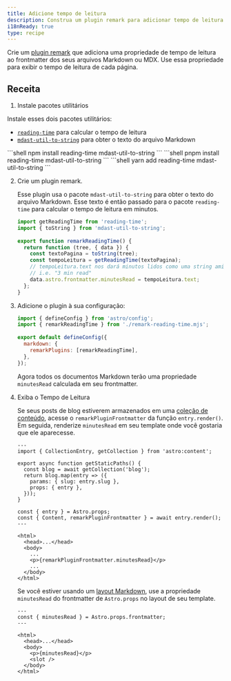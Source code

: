 ```yaml
---
title: Adicione tempo de leitura
description: Construa um plugin remark para adicionar tempo de leitura aos seus arquivos Markdown ou MDX.
i18nReady: true
type: recipe
---
```



Crie um [plugin remark](https://github.com/remarkjs/remark) que adiciona uma propriedade de tempo de leitura ao frontmatter dos seus arquivos Markdown ou MDX. Use essa propriedade para exibir o tempo de leitura de cada página.

## Receita

1. Instale pacotes utilitários

Instale esses dois pacotes utilitários:
   - [`reading-time`](https://www.npmjs.com/package/reading-time) para calcular o tempo de leitura
   - [`mdast-util-to-string`](https://www.npmjs.com/package/mdast-util-to-string) para obter o texto do arquivo Markdown

   <PackageManagerTabs>
     <Fragment slot="npm">
     ```shell
   npm install reading-time mdast-util-to-string
     ```
     </Fragment>
     <Fragment slot="pnpm">
     ```shell
   pnpm install reading-time mdast-util-to-string
     ```
     </Fragment>
     <Fragment slot="yarn">
     ```shell
   yarn add reading-time mdast-util-to-string
     ```
     </Fragment>
   </PackageManagerTabs>

2. Crie um plugin remark.

   Esse plugin usa o pacote `mdast-util-to-string` para obter o texto do arquivo Markdown. Esse texto é então passado para o pacote `reading-time` para calcular o tempo de leitura em minutos.
   
   ```js title="remark-reading-time.mjs"
   import getReadingTime from 'reading-time';
   import { toString } from 'mdast-util-to-string';
 
   export function remarkReadingTime() {
     return function (tree, { data }) {
       const textoPagina = toString(tree);
       const tempoLeitura = getReadingTime(textoPagina);
       // tempoLeitura.text nos dará minutos lidos como uma string amigável
       // i.e. "3 min read"
       data.astro.frontmatter.minutesRead = tempoLeitura.text;
     };
   }
   ```

3. Adicione o plugin à sua configuração:

   ```js title="astro.config.mjs" "import { remarkReadingTime } from './remark-reading-time.mjs';" "remarkPlugins: [remarkReadingTime],"
   import { defineConfig } from 'astro/config';
   import { remarkReadingTime } from './remark-reading-time.mjs';
 
   export default defineConfig({
     markdown: {
       remarkPlugins: [remarkReadingTime],
     },
   });
   ```

   Agora todos os documentos Markdown terão uma propriedade `minutesRead` calculada em seu frontmatter.

4. Exiba o Tempo de Leitura

   Se seus posts de blog estiverem armazenados em uma [coleção de conteúdo](/pt-br/guides/content-collections/), acesse o `remarkPluginFrontmatter` da função `entry.render()`. Em seguida, renderize `minutesRead` em seu template onde você gostaria que ele aparecesse.

   ```astro title="src/pages/posts/[slug].astro" "const { Content, remarkPluginFrontmatter } = await entry.render();" "<p>{remarkPluginFrontmatter.minutesRead}</p>"
   ---
   import { CollectionEntry, getCollection } from 'astro:content';
 
   export async function getStaticPaths() {
     const blog = await getCollection('blog');
     return blog.map(entry => ({
       params: { slug: entry.slug },
       props: { entry },
     }));
   }
 
   const { entry } = Astro.props;
   const { Content, remarkPluginFrontmatter } = await entry.render();
   ---
 
   <html>
     <head>...</head>
     <body>
       ...
       <p>{remarkPluginFrontmatter.minutesRead}</p>
       ...
     </body>
   </html>
   ```

    Se você estiver usando um [layout Markdown](/pt-br/guides/markdown-content/#páginas-markdown-e-mdx), use a propriedade `minutesRead` do frontmatter de `Astro.props` no layout de seu template.

   ```astro title="src/layouts/BlogLayout.astro" "const { minutesRead } = Astro.props.frontmatter;" "<p>{minutesRead}</p>"
   ---
   const { minutesRead } = Astro.props.frontmatter;
   ---
 
   <html>
     <head>...</head>
     <body>
       <p>{minutesRead}</p>
       <slot />
     </body>
   </html>
   ```

